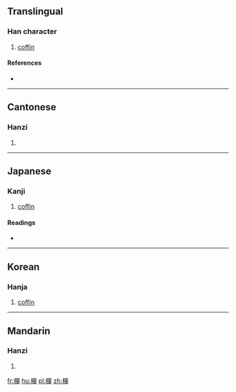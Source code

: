 {{also|椫}}
==Translingual==

===Han character===
{{Han char|rn=75|rad=木|as=12|sn=16|four=46956|canj=DRRJ}}

# [[coffin]]

====References====
* {{Han ref|kx=0552.080|dkj=15504|dj=0940.120|hdz=21291.150|uh=6A3F|ud=27199|bh=E9CD|bd=59853}}

----

==Cantonese==

===Hanzi===
{{yue-hanzi|jyut=zin2|y=jin2}}

# {{defn|lang=yue|sort=木12}}

----

==Japanese==

===Kanji===
{{ja-kanji|grade=|rs=木12}}

# [[coffin]]

====Readings====
* {{ja-readings|on=[[せん]] (sen), [[ぜん]] (zen)|kun=[[つげ]] (tsuge)}}

----

==Korean==

===Hanja===
{{ko-hanja|hangeul=전|eumhun=|rv=jeon|mr=chŏn|y=cen}}

# [[coffin]]

----

==Mandarin==

===Hanzi===
{{cmn-hanzi|pin=[[zhǎn]] ([[zhan3]])|wg=chan<sup>3</sup>}}

# {{defn|lang=cmn|sort=木12}}

[[fr:樿]]
[[hu:樿]]
[[pl:樿]]
[[zh:樿]]